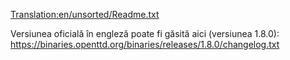 [[Translation:en/unsorted/Readme.txt]]
{{en/Tabelul de conținut}}

Versiunea oficială în engleză poate fi găsită aici (versiunea 1.8.0): https://binaries.openttd.org/binaries/releases/1.8.0/changelog.txt